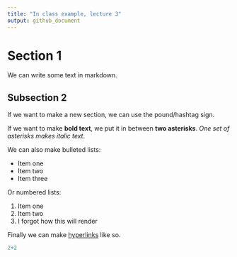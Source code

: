 ```yaml
---
title: "In class example, lecture 3"
output: github_document
---
```


# Section 1

We can write some text in markdown.

## Subsection 2

If we want to make a new section, we can use the pound/hashtag sign.

If we want to make **bold text**, we put it in between **two asterisks**. *One set of asterisks makes italic text*. 

We can also make bulleted lists:

* Item one
* Item two 
* Item three

Or numbered lists:

1. Item one
2. Item two
4. I forgot how this will render

Finally we can make [hyperlinks](www.google.com) like so. 

```r
2+2
```


